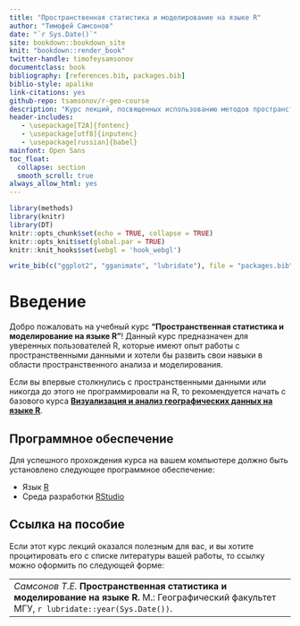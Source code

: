 ```yaml
--- 
title: "Пространственная статистика и моделирование на языке R"
author: "Тимофей Самсонов"
date: "`r Sys.Date()`"
site: bookdown::bookdown_site
knit: "bookdown::render_book"
twitter-handle: timofeysamsonov
documentclass: book
bibliography: [references.bib, packages.bib]
biblio-style: apalike
link-citations: yes
github-repo: tsamsonov/r-geo-course
description: "Курс лекций, посвященных использованию методов пространственной статистике и моделированию на языке R"
header-includes:
   - \usepackage[T2A]{fontenc}
   - \usepackage[utf8]{inputenc}
   - \usepackage[russian]{babel}
mainfont: Open Sans
toc_float:
  collapse: section
  smooth_scroll: true
always_allow_html: yes
---
```

```r
library(methods)
library(knitr)
library(DT)
knitr::opts_chunk$set(echo = TRUE, collapse = TRUE)
knitr::opts_knit$set(global.par = TRUE)
knitr::knit_hooks$set(webgl = 'hook_webgl')

write_bib(c("ggplot2", "gganimate", "lubridate"), file = "packages.bib")
```

# Введение {-}

Добро пожаловать на учебный курс __"Пространственная статистика и моделирование на языке R"__! Данный курс предназначен для уверенных пользователей R, которые имеют опыт работы с пространственными данными и хотели бы развить свои навыки в области пространственного анализа и моделирования.

::: {.rmdimportant}
Если вы впервые столкнулись с пространственными данными или никогда до этого не программировали на R, то рекомендуется начать с базового курса __[Визуализация и анализ географических данных на языке R](https://tsamsonov.github.io/r-geo-course/)__. 
:::

## Программное обеспечение {-}

Для успешного прохождения курса на вашем компьютере должно быть установлено следующее программное обеспечение:

* Язык [R](https://cran.r-project.org)
* Среда разработки [RStudio](https://www.rstudio.com/products/rstudio/download3/)

## Ссылка на пособие {-}

Если этот курс лекций оказался полезным для вас, и вы хотите процитировать его с списке литературы вашей работы, то ссылку можно оформить по следующей форме:

----
_Самсонов Т.Е._ **Пространственная статистика и моделирование на языке R.** М.: Географический факультет МГУ, `r lubridate::year(Sys.Date())`.
----
